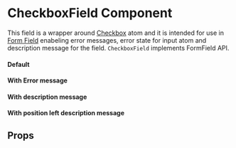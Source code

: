 

<Meta title="Core|Molecules/CheckboxField" />

# CheckboxField Component

This field is a wrapper around [Checkbox](/docs/core-atoms-checkbox--default-story) atom and it is intended for use in [Form Field](/docs/core-molecules-formfield--default-story)
enabeling error messages, error state for input atom and description message for the field.
`CheckboxField` implements FormField API.

#### Default

<Preview>
  <Story name="default" decorators={[withKnobs]}>
    <CheckboxField
      label="Click me!"
      error={text('Error message', 'This field is required')}
      description={text('Description message', '')}
      labelPosition={(boolean('Label on left',false)) ? 'left':'right'}
      touched={boolean('Touched', false)}
      dirty={boolean('Dirty', false)}
    />
  </Story>
</Preview>

#### With Error message

<Preview>
  <Story name="With error message">
    <CheckboxField
      label="Click me!"
      error="Error message"
      touched={true}
      dirty={true}
    />
  </Story>
</Preview>

#### With description message

<Preview>
  <Story name="With description message">
    <CheckboxField
      label="Click me!"
      description="This is a description message for this checkbox"
    />
  </Story>
</Preview>

#### With position left description message

<Preview>
  <Story name="With position left description message">
    <CheckboxField
      label="Click me!"
      labelPosition={'left'}
      description="Faxi would like to contact you via in-app messages, push messages and email to promote other Faxi services and the services of selected third parties which we believe may be of interest to you. Please see our Privacy Policy for more details."
    />
  </Story>
</Preview>

## Props

<Props of={CheckboxField} />
